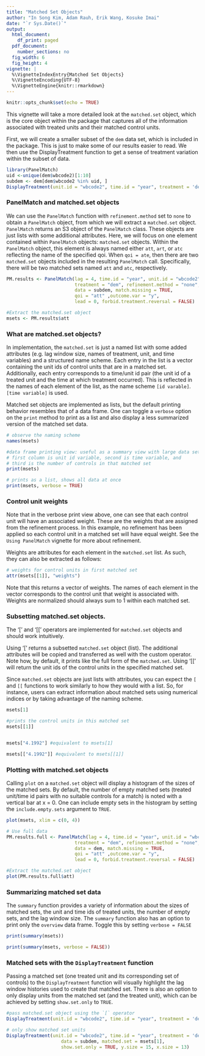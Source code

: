 ```yaml
---
title: "Matched Set Objects"
author: "In Song Kim, Adam Rauh, Erik Wang, Kosuke Imai"
date: "`r Sys.Date()`"
output:
  html_document:
    df_print: paged
  pdf_document:
    number_sections: no
  fig_width: 6 
  fig_height: 4 
vignette: |
  %\VignetteIndexEntry{Matched Set Objects} 
  %\VignetteEncoding{UTF-8}
  %\VignetteEngine{knitr::rmarkdown}
---
```


```r
knitr::opts_chunk$set(echo = TRUE)
```


This vignette will take a more detailed look at the `matched.set` object, which is the core object within the package that captures all of the information associated with treated units and their matched control units. 

First, we will create a smaller subset of the `dem` data set, which is included in the package. This is just to make some of our results easier to read. We then use the DisplayTreatment function to get a sense of treatment variation within the subset of data. 

```r
library(PanelMatch)
uid <-unique(dem$wbcode2)[1:10]
subdem <- dem[dem$wbcode2 %in% uid, ]
DisplayTreatment(unit.id = "wbcode2", time.id = "year", treatment = 'dem', data = subdem)
```


### PanelMatch and matched.set objects

We can use the `PanelMatch` function with `refinement.method` set to `none` to obtain a `PanelMatch` object, from which we will extract a `matched.set` object. `PanelMatch` returns an S3 object of the `PanelMatch` class. These objects are just lists with some additional attributes. Here, we will focus on one element contained within `PanelMatch` objects: `matched.set` objects. Within the `PanelMatch` object, this element is always named either `att`, `art`, or `atc` reflecting the name of the specified qoi. When `qoi = ate`, then there are two `matched.set` objects included in the resulting `PanelMatch` call. Specifically, there will be two matched sets named `att` and `atc`, respectively.

```r

PM.results <- PanelMatch(lag = 4, time.id = "year", unit.id = "wbcode2", 
                         treatment = "dem", refinement.method = "none", 
                         data = subdem, match.missing = TRUE, 
                         qoi = "att" ,outcome.var = "y",
                         lead = 0, forbid.treatment.reversal = FALSE)

#Extract the matched.set object 
msets <- PM.results$att                         

```

### What are matched.set objects? 
In implementation, the `matched.set` is just a named list with some added attributes (e.g. lag window size, names of treatment, unit, and time variables) and a structured name scheme. Each entry in the list is a vector containing the unit ids of control units that are in a matched set. Additionally, each entry corresponds to a time/unit id pair (the unit id of a treated unit and the time at which treatment occurred). This is reflected in the names of each element of the list, as the name scheme `[id varable]`.`[time variable]` is used. 

Matched set objects are implemented as lists, but the default printing behavior resembles that of a data frame. One can toggle a `verbose` option on the `print` method to print as a list and also display a less summarized version of the matched set data.


```r
# observe the naming scheme
names(msets)

#data frame printing view: useful as a summary view with large data sets
# first column is unit id variable, second is time variable, and 
# third is the number of controls in that matched set
print(msets)

# prints as a list, shows all data at once
print(msets, verbose = TRUE)
```

### Control unit weights

Note that in the verbose print view above, one can see that each control unit will have an associated weight. These are the weights that are assigned from the refinement process. In this example, no refinement has been applied so each control unit in a matched set will have equal weight. See the `Using PanelMatch` vignette for more about refinement. 

Weights are attributes for each element in the `matched.set` list. As such, they can also be extracted as follows:

```r
# weights for control units in first matched set
attr(msets[[1]], "weights")
```

Note that this returns a vector of weights. The names of each element in the vector corresponds to the control unit that weight is associated with. Weights are normalized should always sum to 1 within each matched set. 

### Subsetting matched.set objects.

The '[' and '[[' operators are implemented for `matched.set` objects and should work intuitively. 

Using '[' returns a subsetted `matched.set` object (list). The additional attributes will be copied and transferred as well with the custom operator. Note how, by default, it prints like the full form of the `matched.set`. Using '[[' will return the unit ids of the control units in the specified matched set.

Since `matched.set` objects are just lists with attributes, you can expect the `[` and `[[` functions to work similarly to how they would with a list. So, for instance, users can extract information about matched sets using numerical indices or by taking advantage of the naming scheme. 

```r
msets[1]

#prints the control units in this matched set
msets[[1]]


msets["4.1992"] #equivalent to msets[1]

msets[["4.1992"]] #equivalent to msets[[1]]

```

### Plotting with matched.set objects

Calling `plot` on a `matched.set` object will display a histogram of the sizes of the matched sets. By default, the number of empty matched sets (treated unit/time id pairs with no suitable controls for a match) is noted with a vertical bar at x = 0. One can include empty sets in the histogram by setting the `include.empty.sets` argument to `TRUE`. 

```r
plot(msets, xlim = c(0, 4))

# Use full data
PM.results.full <- PanelMatch(lag = 4, time.id = "year", unit.id = "wbcode2", 
                         treatment = "dem", refinement.method = "none", 
                         data = dem, match.missing = TRUE, 
                         qoi = "att" ,outcome.var = "y",
                         lead = 0, forbid.treatment.reversal = FALSE)

#Extract the matched.set object 
plot(PM.results.full$att)
```

### Summarizing matched set data

The `summary` function provides a variety of information about the sizes of matched sets, the unit and time ids of treated units, the number of empty sets, and the lag window size. The `summary` function also has an option to print only the `overview` data frame. Toggle this by setting `verbose = FALSE`

```r
print(summary(msets))

print(summary(msets, verbose = FALSE))
```


### Matched sets with the `DisplayTreatment` function
Passing a matched set (one treated unit and its corresponding set of controls) to the `DisplayTreatment` function will visually highlight the lag window histories used to create that matched set. There is also an option to only display units from the matched set (and the treated unit), which can be achieved by setting `show.set.only` to `TRUE`.

```r
#pass matched.set object using the `[` operator
DisplayTreatment(unit.id = "wbcode2", time.id = "year", treatment = 'dem', data = subdem, matched.set = msets[1])

# only show matched set units
DisplayTreatment(unit.id = "wbcode2", time.id = "year", treatment = 'dem', 
					data = subdem, matched.set = msets[1], 
					show.set.only = TRUE, y.size = 15, x.size = 13)
```
